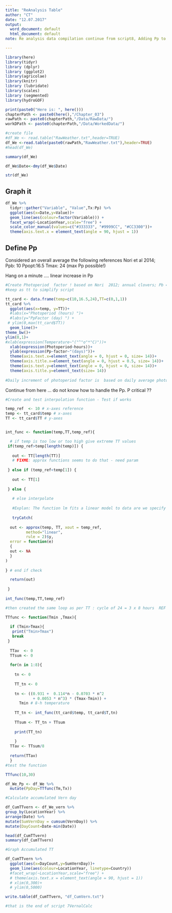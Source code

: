 ```yaml
---
title: "ReAnalysis Table"
author: "CT"
date: "12.07.2017"
output:
  word_document: default
  html_document: default
note: Re analysis data compilation continue from script8, Adding Pp to calculations .

---
```




```r
library(here)
library(tidyr)
library (dplyr)
library (ggplot2)
library(agricolae)
library(knitr)
library (lubridate)
library(scales)
library (segmented)
library(hydroGOF)
```


```r
print(paste0("Here is: ", here()))
chapterPath <- paste0(here(),"/Chapter_03") 
rawPath <- paste0(chapterPath,"/Data/RawData/")
workDPath <- paste0(chapterPath,"/Data/WorkedData/")
```





```r


#create file
#df_We <- read.table("RawWeather.txt",header=TRUE)
df_We <-read.table(paste0(rawPath,"RawWeather.txt"),header=TRUE)
#head(df_We)

summary(df_We)
```



```r

df_We$Date<-dmy(df_We$Date)

str(df_We)

```

## Graph it 

```r

df_We %>%
  tidyr::gather("Variable", "Value",Tx:Pp) %>%
  ggplot(aes(x=Date,y=Value))+
  geom_line(aes(colour=factor(Variable))) +
  facet_wrap(~LocationYear,scale="free") +
  scale_color_manual(values=c("#333333", "#9999CC", "#CC3300"))+
  theme(axis.text.x = element_text(angle = 90, hjust = 1)) 


```

## Define Pp 

Considered an overall average the following references
Nori et al 2014;  
Ppb: 10
Ppopt:16.5
Tmax: 24 (max Pp possible!)
 
							
Hang on a minute .... linear increase in Pp 

```r

#Create Photoperiod  factor ! based on Nori  2012; annual clovers; Pb = 10; Popt=16
#keep as tt to simplify script

tt_card <- data.frame(temp=c(10,16.5,24),TT=c(0,1,1))
tt_card %>%
  ggplot(aes(x=temp, y=TT))+
  #labs(x="Photoperiod (hours) ")+
  #labs(y="PpFactor (day) ") +
 # ylim(0,max(tt_card$TT))
  geom_line()+
theme_bw()+
ylim(0,1)+
#xlab(expression(Temperature~"("^"o"*"C)"))+
  xlab(expression(Photoperiod~hours))+
  ylab(expression(Pp~factor~"(days)"))+
  theme(axis.text.x=element_text(angle = 0, hjust = 0, size= 14))+
  theme(axis.title.x=element_text(angle = 0, hjust = 0.5, size= 14))+
  theme(axis.text.y=element_text(angle = 0, hjust = 0, size= 14))+
  theme(axis.title.y=element_text(size= 14))
  
#Daily increment of photoperiod factor is  based on daily average photoperiod. Each average Pp will accumulate between 0 and 1 factor >16.5 hours 
```
Continue from here ... do not know how to handle the Pp. P critical ??

```r

#Create and test interpolation function - Test if works 

temp_ref  <- 10 # x-axes reference
temp <- tt_card$temp # x-axes
TT <- tt_card$TT # y-axes


int_func <- function(temp,TT,temp_ref){

  # if temp is too low or too high give extreme TT values
 if(temp_ref>temp[length(temp)]) {
   
   out <- TT[length(TT)] 
   # FIXME: approx functions seems to do that - need param
   
 } else if (temp_ref<temp[1]) {
   
   out <- TT[1]
   
 } else {
   
   # else interpolate
   
   #Explan: The function lm fits a linear model to data are we specify the model using a formula where the response variable (y) is separated by a ~ from the explanatory variables (x). 
   
   tryCatch(  
   
  out <- approx(temp, TT, xout = temp_ref, 
         method="linear", 
         rule = 2)$y,
  error = function(e) 
  {
  out <- NA
  }
) 
  
} # end if check

  return(out)  
  
 }
  
int_func(temp,TT,temp_ref)


```

```r

#then created the same loop as per TT : cycle of 24 = 3 x 8 hours  REF Jones CA, Ritchie JT, Kiniry JR, Godwin DC (1986) Subroutine structure.In 'CERES-Maize: A simulation model of maize growth anddevelopment'. (Eds CA Jones, JR Kiniry) pp. 49-194. (Texas A&M University Press: Texas, USA

TTfunc <- function(Tmin ,Tmax){         
 
  if (Tmin>Tmax){
   print("Tmin>Tmax")
   break
 } 
  
  TTav  <- 0
  TTsum <- 0
  
  for(n in 1:8){ 
    
    tn <- 0
    
    TT_tn <- 0
    
    tn <- ((0.931 +  0.114*n - 0.0703 * n^2
            + 0.0053 * n^3) * (Tmax-Tmin)) + 
      Tmin # 8-h temperature
    
    TT_tn <- int_func(tt_card$temp, tt_card$T,tn) 
    
    TTsum <- TT_tn + TTsum
    
    print(TT_tn)
    
    }
  TTav <- TTsum/8
  
  return(TTav)
  }
#test the function

TTfunc(10,30)

```

```r

df_We_Pp <- df_We %>%
  mutate(PpDay=TTfunc(Tm,Tx))


```







```r

#Calculate accumulated Vern day

df_CumTTvern <- df_We_vern %>%
group_by(LocationYear) %>%
arrange(Date) %>%
mutate(SumVernDay = cumsum(VernDay)) %>%
mutate(DayCount=Date-min(Date))

head(df_CumTTvern)
summary(df_CumTTvern)

```

```r
#Graph Accumulated TT 

df_CumTTvern %>%
  ggplot(aes(x=DayCount,y=SumVernDay))+
  geom_line(aes(colour=LocationYear, linetype=Country)) 
  #facet_wrap(~LocationYear,scale="free") +
  # theme(axis.text.x = element_text(angle = 90, hjust = 1)) 
  # xlim(0,300)+
  # ylim(0,5000)

```




```r

write.table(df_CumTTvern, "df_CumVern.txt")

#that is the end of script 7VernalCalc
```

